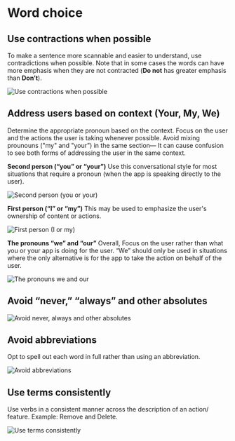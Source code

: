# Word choice

## Use contractions when possible

To make a sentence more scannable and easier to understand, use contradictions when possible. Note that in some cases the words can have more emphasis when they are not contracted (**Do not** has greater emphasis than **Don’t**).

![Use contractions when possible](/contractions.jpg)

## Address users based on context (Your, My, We)

Determine the appropriate pronoun based on the context. Focus on the user and the actions the user is taking whenever possible. Avoid mixing prounouns ("my" and "your”) in the same section— It can cause confusion to see both forms of addressing the user in the same context.

**Second person (“you” or “your”)**
Use this conversational style for most situations that require a pronoun (when the app is speaking directly to the user).

![Second person (you or your)](/addressing-users-you-or-your.jpg)

**First person (“I” or “my”)**
This may be used to emphasize the user's ownership of content or actions.

![First person (I or my)](/addressing-users-I-or-my.jpg)

**The pronouns “we” and “our”**
Overall, Focus on the user rather than what you or your app is doing for the user. “We” should only be used in situations where the only alternative is for the app to take the action on behalf of the user.

![The pronouns we and our](/addressing-users-we-and-our.jpg)

## Avoid “never,” “always” and other absolutes

![Avoid never, always and other absolutes](/avoid-absolutes.jpg)

## Avoid abbreviations

Opt to spell out each word in full rather than using an abbreviation.

![Avoid abbreviations](/abbreviations.jpg)

## Use terms consistently

Use verbs in a consistent manner across the description of an action/ feature.
Example: Remove and Delete.

![Use terms consistently](/consistent-terms.jpg)
